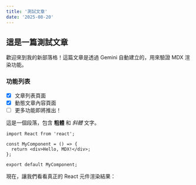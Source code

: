 ```yaml
---
title: '測試文章'
date: '2025-08-20'
---
```


## 這是一篇測試文章

歡迎來到我的新部落格！這篇文章是透過 Gemini 自動建立的，用來驗證 MDX 渲染功能。

### 功能列表

- [x] 文章列表頁面
- [x] 動態文章內容頁面
- [ ] 更多功能即將推出！

這是一個段落，包含 **粗體** 和 *斜體* 文字。

```tsx
import React from 'react';

const MyComponent = () => {
  return <div>Hello, MDX!</div>;
};

export default MyComponent;
```

現在，讓我們看看真正的 React 元件渲染結果：

<HelloMdx />
